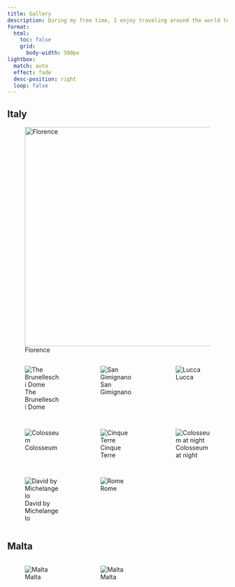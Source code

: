 ```yaml
---
title: Gallery
description: During my free time, I enjoy traveling around the world to discover new places, try new food, get to know different cultures, and take pictures. Here are some of my favorite places I've been.
format:
  html:
    toc: false
    grid:
      body-width: 500px
lightbox:
  match: auto
  effect: fade
  desc-position: right
  loop: false
---
```


## Italy

![Florence](media/photography/IMG_0949.JPEG){group="gallery" fig-align="center" width="500"}

::: {style="display: grid;grid-template-columns: repeat(auto-fill, minmax(150px, 1fr));grid-gap: 1em;"}
![The Brunelleschi Dome](media/photography/cathedral.JPEG){group="gallery"}

![San Gimignano](media/photography/IMG_1180.JPEG){group="gallery"}

![Lucca](media/photography/IMG_1537.JPEG){group="gallery"}

![Colosseum](media/photography/IMG_1930.JPEG){group="gallery"}

![Cinque Terre](media/photography/cinque.JPEG){group="gallery"}

![Colosseum at night](media/photography/IMG_1780.JPEG){group="gallery"}

![David by Michelangelo](media/photography/IMG_1765.JPEG){group="gallery"}

![Rome](media/photography/IMG_1795.JPEG){group="gallery"}
:::

## Malta

::: {style="display: grid;grid-template-columns: repeat(auto-fill, minmax(150px, 1fr));grid-gap: 1em;"}

![Malta](media/photography/malta.JPEG){group="malta"}

![Malta](media/photography/IMG_2444.JPEG){group="malta"}

:::

